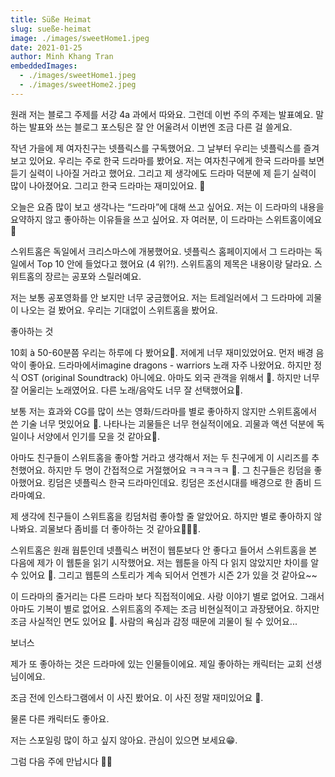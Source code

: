 ```yaml
---
title: Süße Heimat
slug: sueße-heimat
image: ./images/sweetHome1.jpeg
date: 2021-01-25
author: Minh Khang Tran
embeddedImages:
  - ./images/sweetHome1.jpeg
  - ./images/sweetHome2.jpeg
---
```



<GatsbyImage
  image={getImage(props.embeddedImages[0])}
  alt={props.embeddedImages[0].name}
/>

원래 저는 블로그 주제를 서강 4a 과에서 따와요. 그런데 이번 주의 주제는 발표예요. 말하는 발표와 쓰는 블로그 포스팅은 잘 안 어울려서 이번엔 조금 다른 걸 쓸게요.

작년 가을에 제 여자친구는 넷플릭스를 구독했어요. 그 날부터 우리는 넷플릭스를 즐겨 보고 있어요. 우리는 주로 한국 드라마를 봤어요. 저는 여자친구에게 한국 드라마를 보면 듣기 실력이 나아질 거라고 했어요. 그리고 제 생각에도 드라마 덕분에 제 듣기 실력이 많이 나아졌어요. 그리고 한국 드라마는 재미있어요. 🥸

오늘은 요즘 많이 보고 생각나는 “드라마”에 대해 쓰고 싶어요. 저는 이 드라마의 내용을 요약하지 않고 좋아하는 이유들을 쓰고 싶어요. 자 여러분, 이 드라마는 스위트홈이에요 🥴

스위트홈은 독일에서 크리스마스에 개봉했어요. 넷플릭스 홈페이지에서 그 드라마는 독일에서 Top 10 안에 들었다고 했어요 (4 위?!). 스위트홈의 제목은 내용이랑 달라요. 스위트홈의 장르는 공포와 스릴러예요.

저는 보통 공포영화를 안 보지만 너무 궁금했어요. 저는 트레일러에서 그 드라마에 괴물이 나오는 걸 봤어요. 우리는 기대없이 스위트홈을 봤어요.

좋아하는 것

10회 à 50-60분쯤 우리는 하루에 다 봤어요🤣. 저에게 너무 재미있었어요. 먼저 배경 음악이 좋아요. 드라마에서imagine dragons - warriors 노래 자주 나왔어요. 하지만 정식 OST (original Soundtrack) 아니에요. 아마도 외국 관객을 위해서 🤭. 하지만 너무 잘 어울리는 노래였어요. 다른 노래/음악도 너무 잘 선택했어요🥸.

보통 저는 효과와 CG를 많이 쓰는 영화/드라마를 별로 좋아하지 않지만 스위트홈에서 쓴 기술 너무 멋있어요 🤩. 나타나는 괴물들은 너무 현실적이에요. 괴물과 액션 덕분에 독일이나 서양에서 인기를 모을 것 같아요🤔.

아마도 친구들이 스위트홈을 좋아할 거라고 생각해서 저는 두 친구에게 이 시리즈를 추천했어요. 하지만 두 명이 간접적으로 거절했어요 ㅋㅋㅋㅋㅋ 🥲. 그 친구들은 킹덤을 좋아했어요. 킹덤은 넷플릭스 한국 드라마인데요. 킹덤은 조선시대를 배경으로 한 좀비 드라마예요.

제 생각에 친구들이 스위트홈을 킹덤처럼 좋아할 줄 알았어요. 하지만 별로 좋아하지 않나봐요. 괴물보다 좀비를 더 좋아하는 것 같아요🤷🏻‍♂️.

스위트홈은 원래 웝툰인데 넷플릭스 버전이 웹툰보다 안 좋다고 들어서 스위트홈을 본 다음에 제가 이 웹툰을 읽기 시작했어요. 저는 웹툰을 아직 다 읽지 않았지만 차이를 알 수 있어요 🥸. 그리고 웹툰의 스토리가 계속 되어서 언젠가 시즌 2가 있을 것 같아요~~

이 드라마의 줄거리는 다른 드라마 보다 직접적이에요. 사랑 이야기 별로 없어요. 그래서 아마도 기복이 별로 없어요. 스위트홈의 주제는 조금 비현실적이고 과장됐어요. 하지만 조금 사실적인 면도 있어요 🤔. 사람의 욕심과 감정 때문에 괴물이 될 수 있어요...

보너스

제가 또 좋아하는 것은 드라마에 있는 인물들이에요. 제일 좋아하는 캐릭터는 교회 선생님이에요.

조금 전에 인스타그램에서 이 사진 봤어요. 이 사진 정말 재미있어요 🤫.

물론 다른 캐릭터도 좋아요.

<GatsbyImage
  image={getImage(props.embeddedImages[1])}
  alt={props.embeddedImages[1].name}
/>

저는 스포일링 많이 하고 싶지 않아요. 관심이 있으면 보세요😁.

그럼 다음 주에 만납시다 🙋🏻
